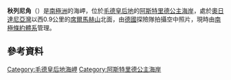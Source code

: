 {{coord|70|44|S|11|36|E|display=title}}

'''秋列尼角'''（{{lang-en|Tyuleniy Point}}）是[[南極洲|南極洲]]的海岬，位於[[毛德皇后地|毛德皇后地]]的[[阿斯特里德公主海岸|阿斯特里德公主海岸]]，處於[[奧日達尼亞灣|奧日達尼亞灣]]以西0.9公里的[[席爾馬赫山|席爾馬赫山]]北面，由[[德國|德國]]探險隊拍攝空中照片，現時由[[南極條約體系|南極條約體系]]管理。

==參考資料==
{{usgs-gazetteer}}

{{DEFAULTSORT:Tyuleniy Point}}
[[Category:毛德皇后地海岬|Category:毛德皇后地海岬]]
[[Category:阿斯特里德公主海岸|Category:阿斯特里德公主海岸]]


{{PrincessAstridCoast-geo-stub}}